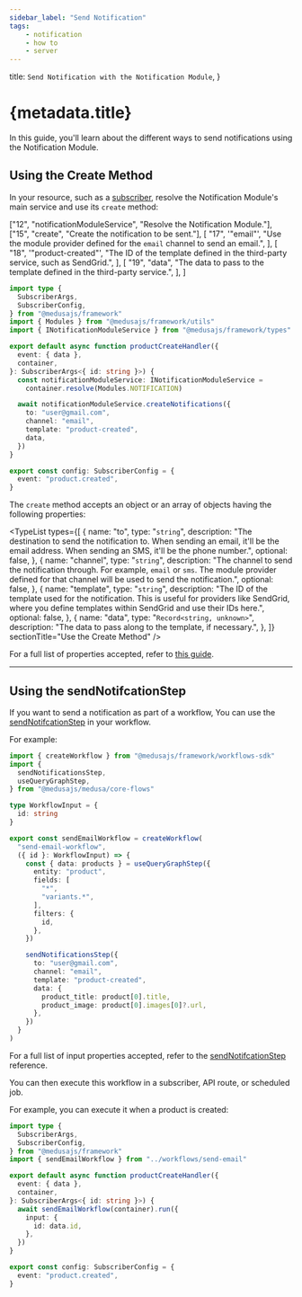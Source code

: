 ```yaml
---
sidebar_label: "Send Notification"
tags:
    - notification
    - how to
    - server
---
```



  title: `Send Notification with the Notification Module`,
}

# {metadata.title}

In this guide, you'll learn about the different ways to send notifications using the Notification Module.

## Using the Create Method

In your resource, such as a [subscriber](!docs!/learn/fundamentals/events-and-subscribers), resolve the Notification Module's main service and use its `create` method:

  ["12", "notificationModuleService", "Resolve the Notification Module."],
  ["15", "create", "Create the notification to be sent."],
  [
    "17",
    '"email"',
    "Use the module provider defined for the `email` channel to send an email.",
  ],
  [
    "18",
    '"product-created"',
    "The ID of the template defined in the third-party service, such as SendGrid.",
  ],
  [
    "19",
    "data",
    "The data to pass to the template defined in the third-party service.",
  ],
]

```ts title="src/subscribers/product-created.ts" highlights={highlights} collapsibleLines="1-7" expandButtonLabel="Show Imports"
import type {
  SubscriberArgs,
  SubscriberConfig,
} from "@medusajs/framework"
import { Modules } from "@medusajs/framework/utils"
import { INotificationModuleService } from "@medusajs/framework/types"

export default async function productCreateHandler({
  event: { data },
  container,
}: SubscriberArgs<{ id: string }>) {
  const notificationModuleService: INotificationModuleService =
    container.resolve(Modules.NOTIFICATION)

  await notificationModuleService.createNotifications({
    to: "user@gmail.com",
    channel: "email",
    template: "product-created",
    data,
  })
}

export const config: SubscriberConfig = {
  event: "product.created",
}
```

The `create` method accepts an object or an array of objects having the following properties:

<TypeList
  types={[
    {
      name: "to",
      type: "`string`",
      description:
        "The destination to send the notification to. When sending an email, it'll be the email address. When sending an SMS, it'll be the phone number.",
      optional: false,
    },
    {
      name: "channel",
      type: "`string`",
      description:
        "The channel to send the notification through. For example, `email` or `sms`. The module provider defined for that channel will be used to send the notification.",
      optional: false,
    },
    {
      name: "template",
      type: "`string`",
      description:
        "The ID of the template used for the notification. This is useful for providers like SendGrid, where you define templates within SendGrid and use their IDs here.",
      optional: false,
    },
    {
      name: "data",
      type: "`Record<string, unknown>`",
      description: "The data to pass along to the template, if necessary.",
    },
  ]}
  sectionTitle="Use the Create Method"
/>

For a full list of properties accepted, refer to [this guide](/references/notification-provider-module#create).

---

## Using the sendNotifcationStep

If you want to send a notification as part of a workflow, You can use the [sendNotifcationStep](!resources!/references/medusa-workflows/steps/sendNotificationsStep) in your workflow.

For example:

```ts title="src/workflows/send-email.ts"
import { createWorkflow } from "@medusajs/framework/workflows-sdk"
import { 
  sendNotificationsStep, 
  useQueryGraphStep,
} from "@medusajs/medusa/core-flows"

type WorkflowInput = {
  id: string
}

export const sendEmailWorkflow = createWorkflow(
  "send-email-workflow",
  ({ id }: WorkflowInput) => {
    const { data: products } = useQueryGraphStep({
      entity: "product",
      fields: [
        "*",
        "variants.*",
      ],
      filters: {
        id,
      },
    })

    sendNotificationsStep({
      to: "user@gmail.com",
      channel: "email",
      template: "product-created",
      data: {
        product_title: product[0].title,
        product_image: product[0].images[0]?.url,
      },
    })
  }
)
```

For a full list of input properties accepted, refer to the [sendNotifcationStep](!resources!/references/medusa-workflows/steps/sendNotificationsStep) reference.

You can then execute this workflow in a subscriber, API route, or scheduled job.

For example, you can execute it when a product is created:

```ts title="src/subscribers/product-created.ts"
import type {
  SubscriberArgs,
  SubscriberConfig,
} from "@medusajs/framework"
import { sendEmailWorkflow } from "../workflows/send-email"

export default async function productCreateHandler({
  event: { data },
  container,
}: SubscriberArgs<{ id: string }>) {
  await sendEmailWorkflow(container).run({
    input: {
      id: data.id,
    },
  })
}

export const config: SubscriberConfig = {
  event: "product.created",
}
```
